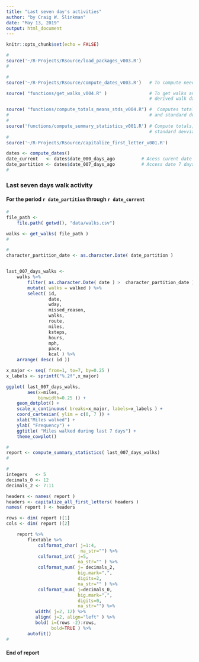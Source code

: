 ```yaml
---
title: "Last seven day's activities"
author: "by Craig W. Slinkman"
date: "May 13, 2019"
output: html_document
---
```


```r
knitr::opts_chunk$set(echo = FALSE)
```


```r
#
source('~/R-Projects/Rsource/load_packages_v003.R')
#
```

```r
#
source('~/R-Projects/Rsource/compute_dates_v003.R')   # To compute needed dates ...              

source( "functions/get_walks_v004.R" )                # To get walks and compute
                                                      # derived walk data ...

source( "functions/compute_totals_means_stds_v004.R") #  Computes totals, means,
#                                                     # and standard deviations
#
source('functions/compute_summary_statistics_v001.R') # Compute totals, means, and
                                                      # standard devviations ...
#
source('~/R-Projects/Rsource/capitalize_first_letter_v001.R')
```

```r
dates <- compute_dates()
date_current   <- dates$date_000_days_ago          # Acess curent date ,..
date_partition <- dates$date_007_days_ago          # Access date 7 days ago ...
#
```

### Last seven days walk activity
#### For the period `r date_partition` through `r date_current`


```r
#
file_path <-
    file.path( getwd(), "data/walks.csv")

walks <- get_walks( file_path )
#
```

```r

#
character_partition_date <- as.character.Date( date_partition )


last_007_days_walks <-
    walks %>%
        filter( as.character.Date( date ) >  character_partition_date ) %>% 
        mutate( walks = walked ) %>% 
        select( id, 
                date,
                wday,
                missed_reason,
                walks,
                route,
                miles,
                ksteps,
                hours,
                mph,
                pace,
                kcal ) %>% 
    arrange( desc( id ))


```

```r

x_major <- seq( from=1, to=7, by=0.25 )
x_labels <- sprintf("%.2f",x_major)

ggplot( last_007_days_walks, 
        aes(x=miles,
            binwidth=0.25 )) +
    geom_dotplot() +
    scale_x_continuous( breaks=x_major, labels=x_labels ) +
    coord_cartesian( ylim = c(0, 7 )) +
    xlab("Miles walked") +
    ylab( "Frequency") +
    ggtitle( "Miles walked during last 7 days") +
    theme_cowplot()
```

```r
#
report <- compute_summary_statistics( last_007_days_walks)
#
```


```r
#
integers   <- 5
decimals_0 <- 12
decimals_2 <- 7:11

headers <- names( report )
headers <- capitalize_all_first_letters( headers )
names( report ) <- headers

rows <- dim( report )[1]
cols <- dim( report )[2]

    report %>% 
        flextable %>%
            colformat_char( j=1:4,
                            na_str="") %>% 
            colformat_int( j=5,
                           na_str="" ) %>% 
            colformat_num( j= decimals_2,
                           big.mark=",",
                           digits=2,
                           na_str="" ) %>% 
            colformat_num( j=decimals_0,
                           big.mark=",",
                           digits=0,
                           na_str="") %>% 
           width( j=2, 12) %>% 
           align( j=2, align="left" ) %>% 
           bold( i=(rows -2):rows, 
                 bold=TRUE ) %>% 
        autofit()
#

```

#### End of report